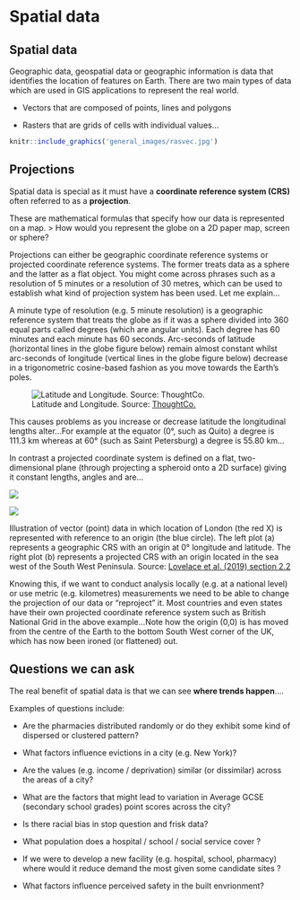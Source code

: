 # Spatial data {#spatial-data}

## Spatial data

Geographic data, geospatial data or geographic information is data that identifies the location of features on Earth. There are two main types of data which are used in GIS applications to represent the real world. 

* Vectors that are composed of points, lines and polygons 

* Rasters that are grids of cells with individual values...


```r
knitr::include_graphics('general_images/rasvec.jpg') 
```



## Projections

Spatial data is special as it must have a **coordinate reference system (CRS)** often referred to as a **projection**.

These are mathematical formulas that specify how our data is represented on a map. 
> How would you represent the globe on a 2D paper map, screen or sphere?

Projections can either be geographic coordinate reference systems or projected coordinate reference systems. The former treats data as a sphere and the latter as a flat object. You might come across phrases such as a resolution of 5 minutes or a resolution of 30 metres, which can be used to establish what kind of projection system has been used. Let me explain...

A minute type of resolution (e.g. 5 minute resolution) is a geographic reference system that treats the globe as if it was a sphere divided into 360 equal parts called degrees (which are angular units). Each degree has 60 minutes and each minute has 60 seconds. Arc-seconds of latitude (horizontal lines in the globe figure below) remain almost constant whilst arc-seconds of longitude (vertical lines in the globe figure below) decrease in a trigonometric cosine-based fashion as you move towards the Earth’s poles.


![Latitude and Longitude. Source: [ThoughtCo.](https://www.thoughtco.com/degree-of-latitude-and-longitude-distance-4070616)](general_images/arcseconds.jpg)


This causes problems as you increase or decrease latitude the longitudinal lengths alter…For example at the equator (0°, such as Quito) a degree is 111.3 km whereas at 60° (such as Saint Petersburg) a degree is 55.80 km...

In contrast a projected coordinate system is defined on a flat, two-dimensional plane (through projecting a spheroid onto a 2D surface) giving it constant lengths, angles and are...

::: {#fig-elephants layout-ncol=2}

![](general_images/vector_lonlat.png)

![](general_images/vector_projected.png)

Illustration of vector (point) data in which location of London (the red X) is represented with reference to an origin (the blue circle). The left plot (a) represents a geographic CRS with an origin at 0° longitude and latitude. The right plot (b) represents a projected CRS with an origin located in the sea west of the South West Peninsula. Source: [Lovelace et al. (2019) section 2.2](https://geocompr.robinlovelace.net/spatial-class.html)
:::


Knowing this, if we want to conduct analysis locally (e.g. at a national level) or use metric (e.g. kilometres) measurements we need to be able to change the projection of our data or "reproject" it. Most countries and even states have their own projected coordinate reference system such as British National Grid in the above example...Note how the origin (0,0) is has moved from the centre of the Earth to the bottom South West corner of the UK, which has now been ironed (or flattened) out.

## Questions we can ask

The real benefit of spatial data is that we can see **where trends happen**....

Examples of questions include:

* Are the pharmacies distributed randomly or do they exhibit some kind of dispersed or clustered pattern?

* What factors influence evictions in a city (e.g. New York)?

* Are the values (e.g. income / deprivation) similar (or dissimilar) across the areas of a city?

* What are the factors that might lead to variation in Average GCSE (secondary school grades) point scores across the city?

* Is there racial bias in stop question and frisk data?

* What population does a hospital / school / social service cover ?

* If we were to develop a new facility (e.g. hospital, school, pharmacy) where would it reduce demand the most given some candidate sites ?

* What factors influence perceived safety in the built envrionment?







